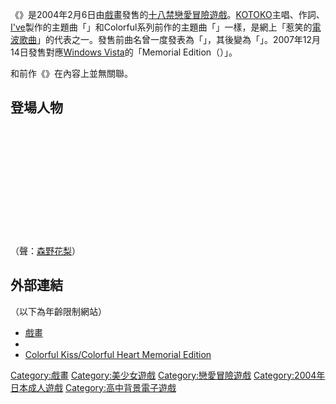 {{NotChineseTitle|time=2015-12-14T04:29:36+00:00}}
{{Infobox animanga/Headerofja
|title= {{lang|ja|Colorful Heart ～12コのきゅるるん♪～}}
|image= Colorful Heart package.jpg
|size= 198x
|caption= 
|japanese= カラフルハート ～12コのきゅるるん♪～
|english= 
|kana= カラフルハート じゅうにこのきゅるるん
|romaji= Karafuruhāto Jūnikonokyururun
|genre= [[戀愛冒險遊戲|戀愛冒險遊戲]]
}}
{{Infobox animanga/Game
|Title= {{lang|ja|Colorful Heart ～12コのきゅるるん♪～}}
|Genre= 戀愛冒險遊戲
|Plat= [[Windows_98|Windows 98]]／[[Windows_Me|Me]]／[[Windows_2000|2000]]／[[Windows_XP|XP]]（無印）<br />Windows 98/Me/2000/XP/[[Windows_Vista|Vista]]（Memorial Edition）
|Spec= 
|Recommend= 
|Engine= 
|Patch= 
|Version= 
|Dev= [[戲畫_(遊戲品牌)|戲畫]]
|Pub= 戲畫
|Producer= 
|Director= 
|Scenario= 鳴雪梓待
|CharacterDesign= 止田卓史、仁之丞、犬彦、{{lang|ja|みついまな}}
|Sound= [[I've|I've sound]]
|Media= 
|Play= 1人
|Date= 
|Released= 
|Price= 
|Sale= 
|Rating= 十八禁
|Device= 
|ContentsIcon= 
|Name= 
|End= 
|Save= 
|Size= 
|QSave= 
|QLoad= 
|Continue= 
|Screen= 
|FScreen= 
|Music= 
|Voice= 全語音
|Log= 
|CGMode= 
|MMode= 
|EMode= 
|Skip= 
|Auto= 
|Etc= 
}}
{{Infobox animanga/Footerofja}}

《'''{{lang|ja|Colorful Heart ～12コのきゅるるん♪～}}'''》是2004年2月6日由[[戲畫_(遊戲品牌)|戲畫]]發售的[[十八禁遊戲|十八禁]][[戀愛冒險遊戲|戀愛冒險遊戲]]。[[KOTOKO|KOTOKO]]主唱、作詞、[[I've|I've]]製作的主題曲「{{lang|ja|きゅるるんKissでジャンボ♪♪}}」和Colorful系列前作的主題曲「{{lang|ja|きゅるんKissでジャンボ♪♪}}」一樣，是網上「惹笑的[[電波歌曲|電波歌曲]]」的代表之一。發售前曲名曾一度發表為「{{lang|ja|きゅるんKissでジャンボ♪♪}}」，其後變為「{{lang|ja|きゅる'''る'''んKissでジャンボ♪♪}}」。2007年12月14日發售對應[[Windows_Vista|Windows Vista]]的「Memorial Edition（{{lang|ja|メモリアルエディション}}）」。

和前作《{{lang|ja|[[Colorful_Kiss_～12コの胸キュン!～|Colorful Kiss ～12コの胸キュン!～]]}}》在內容上並無關聯。

== 登場人物 ==
;{{nihongo|朝比奈和香|朝比奈のどか（あさひな のどか）||[[配音員|声]]：[[安玖深音|安玖深音]]}}
;{{nihongo|會下莉里香|会下りりか（あいした りりか）||聲：{{lang|ja|[[秋月ミチル|秋月ミチル]]}}}}
;{{nihongo|九条柚姫子|九条柚姫子（くじょう ゆきこ）||聲：{{lang|ja|[[中瀬ひな|中瀬ひな]]}}}}
;{{nihongo|天河美晴|天河美晴（あまかわ みはる）||聲：[[歌織|歌織]]}}
;{{nihongo|荏柄苺|荏柄苺（えがら いちご）||聲：{{lang|ja|[[野月まひる|野月まひる]]}}}}
;{{nihongo|小町鈴音|小町鈴音（こまち すずね）||聲：{{lang|ja|[[福島もも|福島もも]]}}}}
;{{nihongo|雪之下雫雫惠|雪ノ下雫々恵（ゆきのした ななえ）||聲：[[MOMO_(配音員)|MOMO]]}}
;{{nihongo|七里野真中|七里野まなか（しちりや まなか）||聲：[[岩城由奈|岩城由奈]]}}
;{{nihongo|古四王千早|古四王千早（こしおう ちはや）||聲：[[松永雪希|松永雪希]]}}
;{{nihongo|劉桃月|劉桃月（リュウ タオユエ）||聲：[[木葉楓|木葉楓]]}}
;{{nihongo|櫻實隼|櫻實隼（さくらみ はやと）||聲：{{lang|ja|[[かわしまりの|かわしまりの]]}}}}
;{{lang|ja|アリーチェ・静流・コルレオーネ}}（聲：[[森野花梨|森野花梨]]）

== 外部連結 ==
（以下為年齡限制網站）
*[http://www.web-giga.com/top/top.html 戲畫]{{Wayback|url=http://www.web-giga.com/top/top.html |date=20070405184313 }}{{ja icon}}
*{{Cite web |url=http://www.web-giga.com/colorfulheart/colorfulheart.html |title=遊戲官方網站 |access-date=2007-10-21 |archive-url=https://web.archive.org/web/20041204121721/http://www.web-giga.com/colorfulheart/colorfulheart.html |archive-date=2004-12-04 |dead-url=yes }}{{ja icon}}
*[http://www.web-giga.com/colorful_me/colorfulme.htm Colorful Kiss/Colorful Heart Memorial Edition]{{Wayback|url=http://www.web-giga.com/colorful_me/colorfulme.htm |date=20071109071924 }}{{ja icon}}

{{戲畫}}

{{DEFAULTSORT:Colorful Heart JunikonoKyururun}}
[[Category:戲畫|Category:戲畫]]
[[Category:美少女遊戲|Category:美少女遊戲]]
[[Category:戀愛冒險遊戲|Category:戀愛冒險遊戲]]
[[Category:2004年日本成人遊戲|Category:2004年日本成人遊戲]]
[[Category:高中背景電子遊戲|Category:高中背景電子遊戲]]